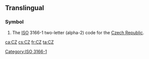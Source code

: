 {{also|.cz|-cz|C.Z.|Cz.}}
==Translingual==

===Symbol===
{{head|mul|symbol}}
# The [[ISO]] 3166-1 two-letter (alpha-2) code for the [[Czech Republic]].

[[Category:ISO 3166-1]]

[[ca:CZ]]
[[cs:CZ]]
[[fr:CZ]]
[[ta:CZ]]